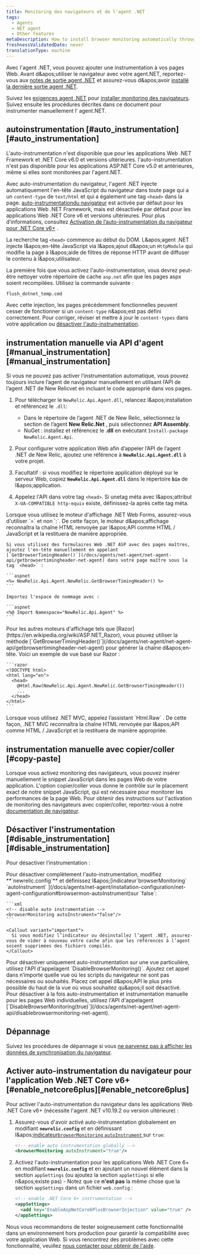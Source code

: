```yaml
---
title: Monitoring des navigateurs et de l'agent .NET
tags:
  - Agents
  - NET agent
  - Other features
metaDescription: How to install browser monitoring automatically through the .NET APM agent.
freshnessValidatedDate: never
translationType: machine
---
```


Avec l'agent .NET, vous pouvez ajouter une instrumentation [<InlinePopover type="browser" />](/docs/browser/new-relic-browser/getting-started/introduction-new-relic-browser)à vos pages Web. Avant d&amp;apos;utiliser le navigateur avec votre agent.NET, reportez-vous aux [notes de sortie agent .NET](/docs/release-notes/agent-release-notes/net-release-notes) et assurez-vous d&amp;apos;avoir [installé la dernière sortie agent .NET](/docs/agents/net-agent/installation/install-net-agent-windows).

Suivez les [exigences agent .NET](/docs/agents/net-agent/getting-started/introduction-new-relic-net#extend) pour [installer monitoring des navigateurs](/docs/browser/new-relic-browser/installation/install-new-relic-browser-agent). Suivez ensuite les procédures décrites dans ce document pour instrumenter manuellement l’ agent.NET.

## autoinstrumentation [#auto\_instrumentation][#auto_instrumentation]

<Callout variant="important">
  L'auto-instrumentation n'est disponible que pour les applications Web .NET Framework et .NET Core v6.0 et versions ultérieures. l'auto-instrumentation n'est pas disponible pour les applications ASP.NET Core v5.0 et antérieures, même si elles sont monitorées par l'agent.NET.
</Callout>

Avec auto-instrumentation du navigateur, l'agent .NET injecte automatiquement l'en-tête JavaScript du navigateur dans toute page qui a un `content-type` de `text/html` et qui a également une tag `<head>` dans la page. [auto-instrumentationdu navigateur](/docs/agents/net-agent/configuration/net-agent-configuration#browsermon-autoInstrument) est activée par défaut pour les applications Web .NET Framework, mais est désactivée par défaut pour les applications Web .NET Core v6 et versions ultérieures. Pour plus d’informations, consultez [Activation de l’auto-instrumentation du navigateur pour .NET Core v6+](#enable_netcore6plus) .

La recherche tag `<head>` commence au début du DOM. L&amp;apos;agent .NET injecte l&amp;apos;en-tête JavaScript via l&amp;apos;ajout d&amp;apos;un `HttpModule` qui modifie la page à l&amp;apos;aide de filtres de réponse HTTP avant de diffuser le contenu à l&amp;apos;utilisateur.

La première fois que vous activez l'auto-instrumentation, vous devrez peut-être nettoyer votre répertoire de cache `asp.net` afin que les pages aspx soient recompilées. Utilisez la commande suivante :

```bash
flush_dotnet_temp.cmd
```

Avec cette injection, les pages précédemment fonctionnelles peuvent cesser de fonctionner si un `content-type` n&amp;apos;est pas défini correctement. Pour corriger, réviser et mettre à jour le `content-types` dans votre application ou [désactiver l'auto-instrumentation](/docs/agents/net-agent/features/page-load-timing-net#disable-instrumentation).

## instrumentation manuelle via API d'agent [#manual\_instrumentation][#manual_instrumentation]

Si vous ne pouvez pas activer l’instrumentation automatique, vous pouvez toujours inclure l’agent de navigateur manuellement en utilisant l’API de l’agent .NET de New Relicvet en incluant le code approprié dans vos pages.

1. Pour télécharger le `NewRelic.Api.Agent.dll`, relancez l&amp;apos;installation et référencez le `.dll`:

   * Dans le répertoire de l’agent .NET de New Relic, sélectionnez la section de l’agent <DNT>**New Relic.Net**</DNT> , puis sélectionnez <DNT>**API Assembly**</DNT>.
   * NuGet : installez et référencez le <DNT>**.dll**</DNT> en exécutant `Install-package NewRelic.Agent.Api`.

2. Pour configurer votre application Web afin d’appeler l’API de l’agent .NET de New Relic, ajoutez une référence à <DNT>**`NewRelic.Api.Agent.dll`**</DNT> à votre projet.

3. Facultatif : si vous modifiez le répertoire application déployé sur le serveur Web, copiez <DNT>**`NewRelic.Api.Agent.dll`**</DNT> dans le répertoire <DNT>**`bin`**</DNT> de l&amp;apos;application.

4. Appelez l'API dans votre tag `<head>`. Si unetag méta avec l&amp;apos;attribut `X-UA-COMPATIBLE http-equiv` existe, définissez-la après cette tag méta.

<CollapserGroup>
  <Collapser id="net-web-forms" title="Moteur d'affichage des formulaires Web .NET">
    Lorsque vous utilisez le moteur d'affichage .NET Web Forms, assurez-vous d'utiliser `=` et non `:`. De cette façon, le moteur d&amp;apos;affichage reconnaîtra la chaîne HTML renvoyée par l&amp;apos;API comme HTML / JavaScript et la restituera de manière appropriée.

    Si vous utilisez des formulaires Web .NET ASP avec des pages maîtres, ajoutez l'en-tête manuellement en appelant [`GetBrowserTimingHeader()`](/docs/agents/net-agent/net-agent-api/getbrowsertimingheader-net-agent) dans votre page maître sous la tag `<head>` :

    ```aspnet
    <%= NewRelic.Api.Agent.NewRelic.GetBrowserTimingHeader() %>
    ```

    Importez l'espace de nommage avec :

    ```aspnet
    <%@ Import Namespace="NewRelic.Api.Agent" %>
    ```
  </Collapser>

  <Collapser id="razor" title="Autres moteurs de visualisation tels que Razor">
    Pour les autres moteurs d'affichage tels que [Razor](https://en.wikipedia.org/wiki/ASP.NET_Razor), vous pouvez utiliser la méthode [`GetBrowserTimingHeader()`](/docs/agents/net-agent/net-agent-api/getbrowsertimingheader-net-agent) pour générer la chaîne d&amp;apos;en-tête. Voici un exemple de vue basé sur Razor :

    ```razor
    <!DOCTYPE html>
    <html lang="en">
      <head>
        @Html.Raw(NewRelic.Api.Agent.NewRelic.GetBrowserTimingHeader())
        ...
      </head>
    </html>
    ```
  </Collapser>

  <Collapser id=".net-mvc" title=".NET MVC">
    Lorsque vous utilisez .NET MVC, appelez l’assistant `Html.Raw` . De cette façon, .NET MVC reconnaîtra la chaîne HTML renvoyée par l&amp;apos;API comme HTML / JavaScript et la restituera de manière appropriée.
  </Collapser>
</CollapserGroup>

## instrumentation manuelle avec copier/coller [#copy-paste]

Lorsque vous activez monitoring des navigateurs, vous pouvez insérer manuellement le snippet JavaScript dans les pages Web de votre application. L'option copier/coller vous donne le contrôle sur le placement exact de notre snippet JavaScript, qui est nécessaire pour monitorer les performances de la page Web. Pour obtenir des instructions sur l'activation de monitoring des navigateurs avec copier/coller, reportez-vous à notre [documentation de navigateur](/docs/browser/browser-monitoring/installation/install-browser-monitoring-agent/#copy-paste).

## Désactiver l'instrumentation [#disable\_instrumentation][#disable_instrumentation]

Pour désactiver l’instrumentation :

<CollapserGroup>
  <Collapser id="disable_auto-instrumentation" title="Désactiver l'auto-instrumentation">
    Pour désactiver complètement l'auto-instrumentation, modifiez <DNT>**`newrelic.config`**</DNT> et définissez l&amp;apos;[indicateur`browserMonitoring` `autoInstrument` ](/docs/agents/net-agent/installation-configuration/net-agent-configuration#browsermon-autoInstrument)sur `false`:

    ```xml
    <!-- disable auto instrumentation -->
    <browserMonitoring autoInstrument="false"/>
    ```

    <Callout variant="important">
      Si vous modifiez l’indicateur ou désinstallez l’agent .NET, assurez-vous de vider à nouveau votre cache afin que les références à l’agent soient supprimées des fichiers compilés.
    </Callout>
  </Collapser>

  <Collapser id="disable_instrumentation_pageview" title="Désactiver l'auto-instrumentation sur une vue particulière">
    Pour désactiver uniquement auto-instrumentation sur une vue particulière, utilisez l'API d'appelagent `DisableBrowserMonitoring()`. Ajoutez cet appel dans n’importe quelle vue où les scripts du navigateur ne sont pas nécessaires ou souhaités. Placez cet appel d&amp;apos;API le plus près possible du haut de la vue où vous souhaitez qu&amp;apos;il soit désactivé.
  </Collapser>

  <Collapser id="disable_instrumentation_manually" title="Désactiver l'instrumentation automatique et manuelle sur une vue particulière">
    Pour désactiver à la fois auto-instrumentation et instrumentation manuelle pour les pages Web individuelles, utilisez l'API d'appelagent [`DisableBrowserMonitoring(true)`](/docs/agents/net-agent/net-agent-api/disablebrowsermonitoring-net-agent).
  </Collapser>
</CollapserGroup>

## Dépannage

Suivez les procédures de dépannage si vous [ne parvenez pas à afficher les données de synchronisation du navigateur](/docs/agents/net-agent/troubleshooting/no-page-load-timing-data-appears-net).

## Activer auto-instrumentation du navigateur pour l'application Web .NET Core v6+ [#enable\_netcore6plus][#enable_netcore6plus]

Pour activer l'auto-instrumentation du navigateur dans les applications Web .NET Core v6+ (nécessite l'agent .NET v10.19.2 ou version ultérieure) :

1. Assurez-vous d'avoir activé auto-instrumentation globalement en modifiant <DNT>**`newrelic.config`**</DNT> et en définissant l&amp;apos;[indicateur`browserMonitoring` `autoInstrument` ](/docs/agents/net-agent/installation-configuration/net-agent-configuration#browsermon-autoInstrument)sur `true`:

   ```xml
   <!-- enable auto instrumentation globally -->
   <browserMonitoring autoInstrument="true"/>
   ```

2. Activez l'auto-instrumentation pour les applications Web .NET Core 6+ en modifiant <DNT>**`newrelic.config`**</DNT> et en ajoutant un nouvel élément dans la section `appSettings` (ou ajoutez la section `appSettings` si elle n&amp;apos;existe pas) - Notez que ce **n'est pas** la même chose que la section `appSettings` dans un fichier `web.config` :

   ```xml
   <!-- enable .NET Core 6+ instrumentation -->
   <appSettings>
     <add key="EnableAspNetCore6PlusBrowserInjection" value="true" />
   </appSettings>
   ```

Nous vous recommandons de tester soigneusement cette fonctionnalité dans un environnement hors production pour garantir la compatibilité avec votre application Web. Si vous rencontrez des problèmes avec cette fonctionnalité, veuillez [nous contacter pour obtenir de l'aide](/docs/new-relic-solutions/solve-common-issues/find-help-use-support-portal/).